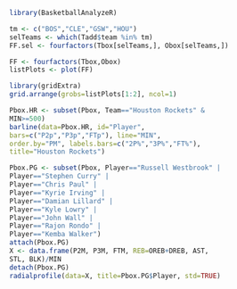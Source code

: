 
```r
library(BasketballAnalyzeR)

tm <- c("BOS","CLE","GSW","HOU")
selTeams <- which(Tadd$team %in% tm)
FF.sel <- fourfactors(Tbox[selTeams,], Obox[selTeams,])

```
```r
FF <- fourfactors(Tbox,Obox)
listPlots <- plot(FF)
```
```r
library(gridExtra)
grid.arrange(grobs=listPlots[1:2], ncol=1)
```
```r
Pbox.HR <- subset(Pbox, Team=="Houston Rockets" &
MIN>=500)
barline(data=Pbox.HR, id="Player",
bars=c("P2p","P3p","FTp"), line="MIN",
order.by="PM", labels.bars=c("2P%","3P%","FT%"),
title="Houston Rockets")
```
```r
Pbox.PG <- subset(Pbox, Player=="Russell Westbrook" |
Player=="Stephen Curry" |
Player=="Chris Paul" |
Player=="Kyrie Irving" |
Player=="Damian Lillard" |
Player=="Kyle Lowry" |
Player=="John Wall" |
Player=="Rajon Rondo" |
Player=="Kemba Walker")
attach(Pbox.PG)
X <- data.frame(P2M, P3M, FTM, REB=OREB+DREB, AST,
STL, BLK)/MIN
detach(Pbox.PG)
radialprofile(data=X, title=Pbox.PG$Player, std=TRUE)
```

